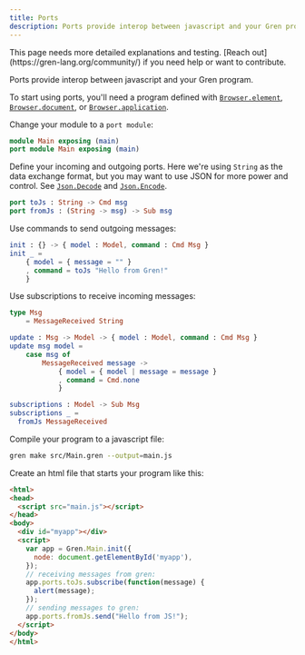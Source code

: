 ```yaml
---
title: Ports
description: Ports provide interop between javascript and your Gren program.
---
```



<Aside type="caution">
This page needs more detailed explanations and testing.
[Reach out](https://gren-lang.org/community/) if you need help or want to contribute.
</Aside>

Ports provide interop between javascript and your Gren program.

To start using ports, you'll need a program defined with
[`Browser.element`](/book/applications/browser/#browserelement),
[`Browser.document`](/book/applications/browser/#browserdocument), or
[`Browser.application`](/book/applications/browser/#browserapplication).

Change your module to a `port module`:

```elm title="src/Main.gren" showLineNumbers=false del={1} add={2}
module Main exposing (main)
port module Main exposing (main)
```

Define your incoming and outgoing ports.
Here we're using `String` as the data exchange format, but you may want to use JSON for more power and control.
See [`Json.Decode`](https://packages.gren-lang.org/package/gren-lang/core/version/latest/module/Json.Decode)
and [`Json.Encode`](https://packages.gren-lang.org/package/gren-lang/core/version/latest/module/Json.Encode).

```elm title="src/Main.gren" showLineNumbers=false
port toJs : String -> Cmd msg
port fromJs : (String -> msg) -> Sub msg
```

Use commands to send outgoing messages:

```elm title="src/Main.gren" showLineNumbers=false
init : {} -> { model : Model, command : Cmd Msg }
init _ =
    { model = { message = "" }
    , command = toJs "Hello from Gren!"
    }
```

Use subscriptions to receive incoming messages:

```elm title="src/Main.gren" showLineNumbers=false
type Msg
    = MessageReceived String

update : Msg -> Model -> { model : Model, command : Cmd Msg }
update msg model =
    case msg of
        MessageReceived message ->
            { model = { model | message = message }
            , command = Cmd.none
            }

subscriptions : Model -> Sub Msg
subscriptions _ =
  fromJs MessageReceived
```

Compile your program to a javascript file:

```sh
gren make src/Main.gren --output=main.js
```

Create an html file that starts your program like this:

```html showLineNumbers=false {11-16}
<html>
<head>
  <script src="main.js"></script>
</head>
<body>
  <div id="myapp"></div>
  <script>
    var app = Gren.Main.init({
      node: document.getElementById('myapp'),
    });
    // receiving messages from gren:
    app.ports.toJs.subscribe(function(message) {
      alert(message); 
    });
    // sending messages to gren:
    app.ports.fromJs.send("Hello from JS!");
  </script>
</body>
</html>
```
